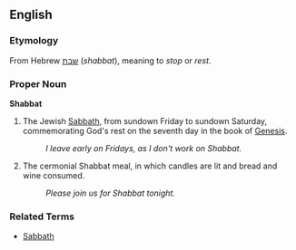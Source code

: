 ==English==

===Etymology===
From Hebrew [[שבת]] (''shabbat''), meaning to ''stop'' or ''rest''.

===Proper Noun===
'''Shabbat'''

# The Jewish [[Sabbath]], from sundown Friday to sundown Saturday, commemorating God's rest on the seventh day in the book of [[Genesis]].
#: ''I leave early on Fridays, as I don't work on Shabbat.''
# The cermonial Shabbat meal, in which candles are lit and bread and wine consumed.
#: ''Please join us for Shabbat tonight.''

===Related Terms===
*[[Sabbath]]